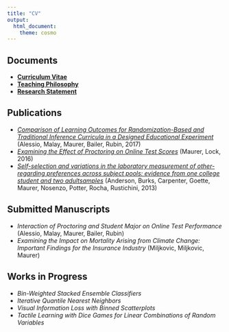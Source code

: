```yaml
---
title: "CV"
output: 
  html_document:
    theme: cosmo
---
```


## Documents

* **[Curriculum Vitae](documents/KarstenMaurerCV.pdf)**
* **[Teaching Philosophy](documents/KarstenMaurerTeachPhil.pdf)**
* **[Research Statement](documents/KarstenMaurerResearchStatement.pdf)**

## Publications

*  *[Comparison of Learning Outcomes for Randomization-Based and Traditional Inference Curricula in a Designed Educational Experiment](https://olj.onlinelearningconsortium.org/index.php/olj/article/view/885)* (Alessio, Malay, Maurer, Bailer, Rubin, 2017)
*  *[Examining the Effect of Proctoring on Online Test Scores](http://escholarship.org/uc/item/0wm523b0)* (Maurer, Lock, 2016)
*  *[Self-selection and variations in the laboratory measurement of other-regarding preferences across subject pools: evidence from one college student and two adultsamples](https://link.springer.com/article/10.1007/s10683-012-9327-7)* (Anderson, Burks, Carpenter, Goette, Maurer, Nosenzo, Potter, Rocha, Rustichini, 2013)


## Submitted Manuscripts

*  *Interaction of Proctoring and Student Major on Online Test Performance* 
(Alessio, Malay, Maurer, Bailer, Rubin)
*  *Examining the Impact on Mortality Arising from Climate Change: Important Findings for the Insurance Industry*
(Miljkovic, Miljkovic, Maurer)


## Works in Progress

*  *Bin-Weighted Stacked Ensemble Classifiers*
*  *Iterative Quantile Nearest Neighbors*
*  *Visual Information Loss with Binned Scatterplots*
*  *Tactile Learning with Dice Games for Linear Combinations of Random Variables*


